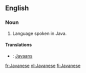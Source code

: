 ==English==
=== Noun ===

#Language spoken in Java.

==== Translations ====
*{{nl}}: [[Javaans]]

[[fr:Javanese]]
[[nl:Javanese]]
[[fi:Javanese]]